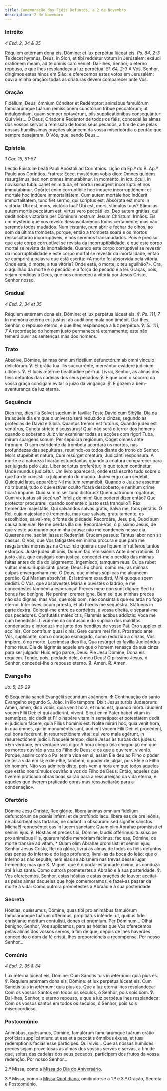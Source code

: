 ```yaml
---
title: Comemoração dos Fiéis Defuntos, a 2 de Novembro
description: 2 de Novembro
---
```


### Intróito

<em>4 Esd. 2, 34 & 35</em>

<div class="side-by-side not-content">
  <span>
    Réquiem ætérnam dona eis, Dómine: et lux perpétua lúceat eis.
    <em>Ps. 64, 2-3</em> Te decet hymnus, Deus, in Sion, et tibi reddétur votum in
    Jerúsalem: exáudi oratiónem meam, ad te omnis caro véniet.
  </span>
  <span>
    Dai-lhes, Senhor, o eterno repouso, e que lhes resplandeça a luz perpétua.
    <em>Sl. 64, 2-3</em> A Vós, Senhor, dirigimos estes hinos em Sião: e oferecemos
    estes votos em Jerusalém: ouvi a minha oração: todas as criaturas devem comparecer
    ante Vós.
  </span>
</div>

### Oração

<div class="side-by-side not-content">
  <span>
    Fidélium, Deus, ómnium Cónditor et Redémptor: animábus famulórum
    famularúmque tuárum remissiónem cunctórum tríbue peccatórum; ut
    indulgéntiam, quam semper optavérunt, piis supplicatiónibus consequántur:
    Qui vivis...
  </span>
  <span>
    Ó Deus, Criador e Redentor de todos os fiéis, concedei às almas dos vossos
    servos a remissão de todos seus pecados, a fim de que pelas nossas
    humilíssimas orações alcancem da vossa misericórdia o perdão que sempre
    desejaram. Ó Vós, que, sendo Deus...
  </span>
</div>

### Epístola

<em>1 Cor. 15, 51-57</em>

<div class="side-by-side not-content">
  <span>Léctio Epístolæ beáti Pauli Apóstoli ad Corínthios.</span>
  <span>Lição da Ep.ª do B. Ap.º Paulo aos Coríntios.</span>
  <span>
    Fratres: Ecce, mystérium vobis dico: Omnes quidem resurgámus, sed non omnes
    immutábimur. In moménto, in ictu óculi, in novíssima tuba: canet enim tuba,
    et mórtui resúrgent incorrúpti: et nos immutábimur. Opórtet enim
    corruptíbile hoc induere incorruptiónem: et mortále hoc indúere
    immortalitátem. Cum autem mortále hoc indúerit immortalitátem, tunc fiet
    sermo, qui scriptus est: Absórpta est mors in victória. Ubi est, mors,
    victória tua? Ubi est, mors, stímulus tuus? Stímulus autem mortis peccátum
    est: virtus vero peccáti lex. Deo autem grátias, qui dedit nobis victóriam
    per Dóminum nostrum Jesum Christum.
  </span>
  <span>
    Irmãos: Eis um mystério que vos revelo: Ressuscitaremos todos certamente;
    mas não seremos todos mudados. Num instante, num abrir e fechar de olhos, ao
    som da última trombeta, porque, então a trombeta soará e os mortos
    ressuscitarão incorruptíveis, e nós seremos transmudados. Pois é preciso que
    este corpo corruptível se revista da incorruptibilidade, e que este corpo
    mortal se revista da imortalidade. Quando este corpo corruptível se revestir
    da incorruptibilidade e este corpo mortal se revestir da imortalidade, então
    se cumprirá a palavra que está escrita: «A morte foi absorvida pela vitória.
    Onde está, ó morte, a tua vitória? Onde está, ó morte, o teu aguilhão?».
    Ora, o aguilhão da morte é o pecado; e a força do pecado é a lei. Graças,
    pois, sejam rendidas a Deus, que nos concedeu a vitória por Jesus Cristo,
    Senhor nosso.
  </span>
</div>

### Gradual

<em>4 Esd. 2, 34 et 35</em>

<div class="side-by-side not-content">
  <span>
    Réquiem ætérnam dona eis, Dómine: et lux perpétua lúceat eis. ℣.
    <em>Ps. 111, 7</em> In memória ætérna erit justus: ab auditióne mala non timébit.
  </span>
  <span>
    Dai-lhes, Senhor, o repouso eterno, e que lhes resplandeça a luz perpétua.
    ℣. <em>Sl. 111, 7</em> A recordação do homem justo permanecerá eternamente;
    este não temerá ouvir as sentenças más dos homens.
  </span>
</div>

### Trato

<div class="side-by-side not-content">
  <span>
    Absólve, Dómine, ánimas ómnium fidélium defunctórum ab omni vínculo
    delictórum. ℣. Et grátia tua illis succurrénte, mereántur evádere judícium
    ultiónis. ℣. Et lucis ætérnæ beatitúdine pérfrui.
  </span>
  <span>
    Livrai, Senhor, as almas dos fiéis defuntos das cadeias dos seus pecados: ℣.
    E que com o socorro da vossa graça consigam evitar o juízo da vingança: ℣. E
    gozem a bem-aventurança da luz eterna.
  </span>
</div>

### Sequência

<div class="side-by-side not-content">
  <span>
    Dies iræ, dies illa Solvet sæclum in favílla: Teste David cum Sibýlla.
  </span>
  <span>
    Dia da ira aquele dia em que o universo será reduzido a cinzas, segundo as
    profecias de David e Sibila.
  </span>
  <span>
    Quantus tremor est futúrus, Quando judex est ventúrus, Cuncta stricte
    discussúrus!
  </span>
  <span>
    Qual não será o terror dos homens quando o soberano Juiz vier examinar todas
    as acções com rigor!
  </span>
  <span>
    Tuba, mirum spargens sonum, Per sepúlcra regiónum, Coget omnes ante thronum.
  </span>
  <span>
    O som estridente da trombeta acordará os mortos, nas profundezas das
    sepulturas, reunindo-os todos diante do trono do Senhor.
  </span>
  <span>
    Mors stupébit et natúra, Cum resúrget creatúra, Judicánti responsúra.
  </span>
  <span>
    A morte e a natureza ficarão estupefactas quando a criatura comparecer para
    ser julgada pelo Juiz.
  </span>
  <span>
    Liber scriptus proferétur, In quo totum continétur, Unde mundus judicétur.
  </span>
  <span>
    Um livro aparecerá, onde está escrito tudo sobre o que há-de consistir o
    julgamento do mundo.
  </span>
  <span>
    Judex ergo cum sedébit, Quidquid latet, apparébit: Nil multum remanébit.
  </span>
  <span>
    Quando o Juiz se assentar no tribunal, tudo o que estiver oculto ficará
    descoberto, e nenhum crime ficará impune.
  </span>
  <span>
    Quid sum miser tunc dictúrus? Quem patrónum rogatúrus, Cum vix justus sit
    secúrus?
  </span>
  <span>
    Infeliz de mim! Que poderei dizer então? Que protector procurarei, quando
    somente o justo está tranquilo?!
  </span>
  <span>
    Rex treméndæ majestátis, Qui salvándos salvas gratis, Salva me, fons
    pietátis.
  </span>
  <span>
    Ó Rei, cuja majestade é tremenda, mas que salvais, gratuitamente, os
    escolhidos, salvai-me, ó fonte de piedade!
  </span>
  <span>
    Recordáre, Jesu pie, Quod sum causa tuæ viæ: Ne me perdas illa die.
  </span>
  <span>
    Recordai-Vos, ó piíssimo Jesus, de que vieste ao mundo por minha causa: não
    me condeneis nesse dia.
  </span>
  <span>
    Quærens me, sedísti lassus: Redemísti Crucem passus: Tantus labor non sit
    cassus.
  </span>
  <span>
    Ó Vós, que Vos fatigastes em minha procura e que para me resgatardes
    morrestes na Cruz: não queirais que fiquem infrutíferos tantos esforços.
  </span>
  <span>Juste judex ultiónis, Donum fac remissiónis Ante diem ratiónis.</span>
  <span>
    Ó justo Juiz, que castigais com justiça, concedei-me o perdão das minhas
    faltas antes do dia do julgamento.
  </span>
  <span>
    Ingemísco, tamquam reus: Culpa rubet vultus meus: Supplicánti parce, Deus.
  </span>
  <span>
    Eu choro, como réu; as minhas culpas envergonham-me. Ó Deus, que minhas
    súplicas me alcancem perdão.
  </span>
  <span>
    Qui Maríam absolvísti, Et latrónem exaudísti, Mihi quoque spem dedísti.
  </span>
  <span>
    Ó Vós, que absolvestes Maria e ouvistes o ladrão, e me concedestes também a
    esperança!
  </span>
  <span>
    Preces meæ non sunt dignæ: Sed tu bonus fac benígne, Ne perénni cremer igne.
  </span>
  <span>
    Bem sei que minhas preces não são dignas; mas Vós, que sois bom, não
    consintais que eu arda no fogo eterno.
  </span>
  <span>
    Inter oves locum præsta, Et ab hœdis me sequéstra, Státuens in parte dextra.
  </span>
  <span>
    Colocai-me entre os cordeiros, à vossa direita, e separai-me dos pecadores.
  </span>
  <span>
    Confutátis maledíctis, Flammis áctibus addíctis: Voca me cum benedíctis.
  </span>
  <span>
    Livrai-me da confusão e do suplicio dos malditos condenados e introduzi-me
    junto dos benditos de vosso Pai.
  </span>
  <span>
    Oro supplex et acclínis, Cor contrítum quasi cinis: Gere curam mei finis.
  </span>
  <span>
    Prostrado ante Vós, suplicante, com o coração esmagado, como reduzido a
    cinzas, Vos imploro, ó da morte.
  </span>
  <span>
    Lacrimósa dies illa, Qua resúrget ex favílla Judicándus homo reus.
  </span>
  <span>
    Dia de lágrimas aquele em que o homem renasça da sua cinza para ser julgado!
  </span>
  <span>Huic ergo parce, Deus: Pie Jesu Dómine, Dona eis réquiem.</span>
  <span>
    Tende, pois, piedade dele, ó meu Deus! Ó piíssimo Jesus, ó Senhor,
    concedei-lhe o repouso eterno.
  </span>
  <span>
    <span class="text-red-500">℟.</span> Amen.
  </span>
  <span>
    <span class="text-red-500">℟.</span> Amen.
  </span>
</div>

### Evangelho

<em>Jo. 5, 25-29</em>

<div class="side-by-side not-content">
  <span>
    <span class="cross text-red-500">✠</span> Sequéntia sancti Evangélii
    secúndum Joánnem.
  </span>
  <span>
    <span class="cross text-red-500">✠</span> Continuação do santo Evangelho
    segundo S. João.
  </span>
  <span>
    In illo témpore: Dixit Jesus turbis Judæórum: Amen, amen, dico vobis, quia
    venit hora, et nunc est, quando mórtui áudient vocem Fílii Dei: et qui
    audíerint, vivent. Sicut enim Pater habet vitam in semetípso, sic dedit et
    Fílio habére vitam in semetípso: et potestátem dedit ei judícium fácere,
    quia Fílius hóminis est. Nolíte mirári hoc, quia venit hora, in qua omnes,
    qui in monuméntis sunt, áudient vocem Fílii Dei: et procédent, qui bona
    fecérunt, in resurrectiónem vitæ: qui vero mala egérunt, in resurrectiónem
    judícii.
  </span>
  <span>
    Naquele tempo, disse Jesus às turbas dos judeus: «Em verdade, em verdade vos
    digo: A hora chega (ela chegou já) em que os mortos ouvirão a voz do Filho
    de Deus; e os que a ouvirem, viverão. Porque, assim como o Pai tem a vida em
    si, assim Ele deu ao Filho o poder de ter a vida em si; e deu-lhe, também, o
    poder de julgar, pois Ele é o Filho do homem. Não vos admireis disto, pois
    vem a hora em que todos aqueles que estão nos túmulos ouvirão a voz do Filho
    de Deus. Então, aqueles que tiverem praticado obras boas sairão para a
    ressurreição da vida eterna; e aqueles que tiverem praticado obras más
    ressuscitarão para a condenação».
  </span>
</div>

### Ofertório

<div class="side-by-side not-content">
  <span>
    Dómine Jesu Christe, Rex glóriæ, líbera ánimas ómnium fidélium defunctórum
    de pœnis inférni et de profúndo lacu: líbera eas de ore leónis, ne absórbeat
    eas tártarus, ne cadant in obscúrum: sed sígnifer sanctus Míchaël
    repræséntet eas in lucem sanctam: Quam olim Abrahæ promisísti et sémini
    ejus. ℣. Hóstias et preces tibi, Dómine, laudis offérimus: tu súscipe pro
    animábus illis, quarum hódie memóriam fácimus: fac eas, Dómine, de morte
    transíre ad vitam. * Quam olim Abrahæ promisísti et sémini ejus.
  </span>
  <span>
    Senhor Jesus Cristo, Rei da glória, livrai as almas de todos os fiéis
    defuntos das penas do inferno e do lago profundo; livrai-as da boca do leão;
    que o inferno as não sepulte, nem elas se abismem nas trevas desse lugar
    tremendo; mas que S. Miguel, que é o porta-estandarte divino, as conduza até
    à luz santa. Como outrora prometestes a Abraão e à sua posteridade. ℣. Vos
    oferecemos, Senhor, estas hóstias e estas orações de louvor: aceitai-as
    pelas almas daqueles que hoje comemoramos, e fazei-as passar da morte à
    vida: Como outrora prometestes a Abraão e à sua posteridade.
  </span>
</div>

### Secreta

<div class="side-by-side not-content">
  <span>
    Hóstias, quǽsumus, Dómine, quas tibi pro animábus famulórum famularúmque
    tuárum offérimus, propitiátus inténde: ut, quibus fídei christiánæ méritum
    contulísti, dones et prǽmium. Per Dóminum...
  </span>
  <span>
    Olhai benigno, Senhor, Vos suplicamos, para as hóstias que Vos oferecemos
    pelas almas dos vossos servos, a fim de que, depois de lhes haverdes
    concedido o dom da fé cristã, lhes proporcioneis a recompensa. Por nosso
    Senhor...
  </span>
</div>

### Comúnio

<em>4 Esd. 2, 35 & 34</em>

<div class="side-by-side not-content">
  <span>
    Lux ætérna lúceat eis, Dómine: Cum Sanctis tuis in ætérnum: quia pius es. ℣.
    Requiem ætérnam dona eis, Dómine: et lux perpétua lúceat eis. Cum Sanctis
    tuis in ætérnum: quia pius es.
  </span>
  <span>
    Que a luz eterna lhes resplandeça: Com os vossos Santos em todos os séculos,
    ó Senhor, pois sois bom. ℣. Dai-lhes, Senhor, o eterno repouso, e que a luz
    perpétua lhes resplandeça: Com os vossos santos em todos os séculos, ó
    Senhor, pois sois misericordioso.
  </span>
</div>

### Postcomúnio

<div class="side-by-side not-content">
  <span>
    Animábus, quǽsumus, Dómine, famulórum famularúmque tuárum orátio profíciat
    supplicántium: ut eas et a peccátis ómnibus éxuas, et tuæ redemptiónis
    fácias esse partícipes: Qui vivis...
  </span>
  <span>
    Que as nossas humildes preces sejam proveitosas às almas dos vossos servos e
    servas, a fim de que, soltas das cadeias dos seus pecados, participem dos
    frutos da vossa redenção. Por nosso Senhor...
  </span>
</div>

2.ª Missa, como a [Missa do Dia do Aniversário](/ritual/requiem#no-dia-do-aniversário).

3.ª Missa, como a [Missa Quotidiana](/ritual/requiem#quotidiana), omitindo-se a 1.ª e 3.ª
Oração, Secreta e Postcomúnio.
